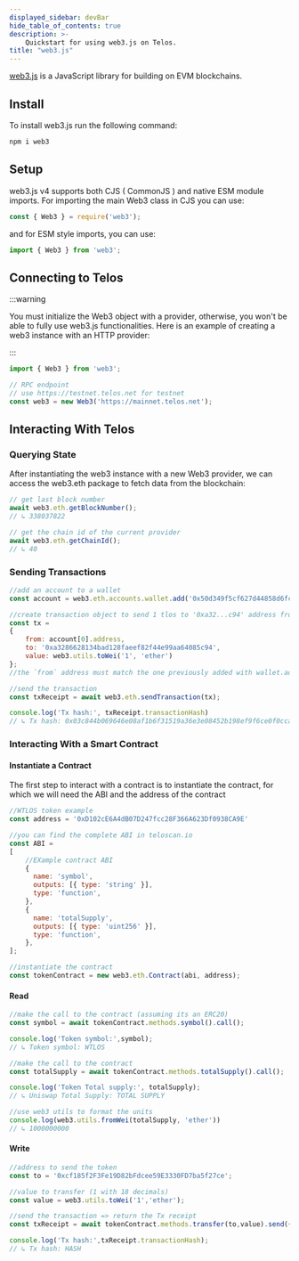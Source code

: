 ---
displayed_sidebar: devBar
hide_table_of_contents: true
description: >-
    Quickstart for using web3.js on Telos.
title: "web3.js"
---

[web3.js](https://docs.web3js.org/) is a JavaScript library for building on EVM blockchains. 

## Install

To install web3.js run the following command:

``` bash
npm i web3
```

## Setup

web3.js v4 supports both CJS ( CommonJS ) and native ESM module imports. For importing the main Web3 class in CJS you can use:

``` javascript
const { Web3 } = require('web3');
```
and for ESM style imports, you can use:
``` javascript
import { Web3 } from 'web3';
```

## Connecting to Telos

:::warning

You must initialize the Web3 object with a provider, otherwise, you won't be able to fully use web3.js functionalities. Here is an example of creating a web3 instance with an HTTP provider:

:::

``` javascript
import { Web3 } from 'web3';

// RPC endpoint
// use https://testnet.telos.net for testnet
const web3 = new Web3('https://mainnet.telos.net'); 
```

## Interacting With Telos 

### Querying State

After instantiating the web3 instance with a new Web3 provider, we can access the web3.eth package to fetch data from the blockchain:

``` javascript
// get last block number
await web3.eth.getBlockNumber();
// ↳ 338037822

// get the chain id of the current provider
await web3.eth.getChainId();
// ↳ 40
```

### Sending Transactions

``` javascript
//add an account to a wallet
const account = web3.eth.accounts.wallet.add('0x50d349f5cf627d44858d6fcb6fbf15d27457d35c58ba2d5cfeaf455f25db5bec');

//create transaction object to send 1 tlos to '0xa32...c94' address from the account[0]
const tx = 
{ 
    from: account[0].address,
    to: '0xa3286628134bad128faeef82f44e99aa64085c94', 
    value: web3.utils.toWei('1', 'ether')
};
//the `from` address must match the one previously added with wallet.add

//send the transaction
const txReceipt = await web3.eth.sendTransaction(tx);

console.log('Tx hash:', txReceipt.transactionHash)
// ↳ Tx hash: 0x03c844b069646e08af1b6f31519a36e3e08452b198ef9f6ce0f0ccafd5e3ae0e
```

### Interacting With a Smart Contract

#### Instantiate a Contract

The first step to interact with a contract is to instantiate the contract, for which we will need the ABI and the address of the contract

``` javascript
//WTLOS token example
const address = '0xD102cE6A4dB07D247fcc28F366A623Df0938CA9E'

//you can find the complete ABI in teloscan.io
const ABI = 
[
    //EXample contract ABI
    {
      name: 'symbol',
      outputs: [{ type: 'string' }],
      type: 'function',
    },
    {
      name: 'totalSupply',
      outputs: [{ type: 'uint256' }],
      type: 'function',
    },
];

//instantiate the contract
const tokenContract = new web3.eth.Contract(abi, address);
```

#### Read

``` javascript
//make the call to the contract (assuming its an ERC20)
const symbol = await tokenContract.methods.symbol().call();

console.log('Token symbol:',symbol);
// ↳ Token symbol: WTLOS

//make the call to the contract
const totalSupply = await tokenContract.methods.totalSupply().call();

console.log('Token Total supply:', totalSupply);
// ↳ Uniswap Total Supply: TOTAL SUPPLY

//use web3 utils to format the units
console.log(web3.utils.fromWei(totalSupply, 'ether'))
// ↳ 1000000000
```

#### Write 

``` javascript
//address to send the token
const to = '0xcf185f2F3Fe19D82bFdcee59E3330FD7ba5f27ce';

//value to transfer (1 with 18 decimals)
const value = web3.utils.toWei('1','ether');

//send the transaction => return the Tx receipt
const txReceipt = await tokenContract.methods.transfer(to,value).send({from: account[0].address});

console.log('Tx hash:',txReceipt.transactionHash);
// ↳ Tx hash: HASH
```